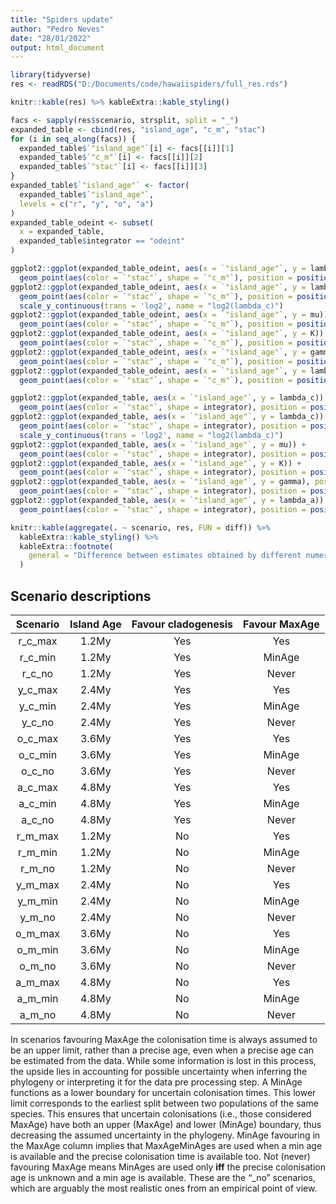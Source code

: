 ```yaml
---
title: "Spiders update"
author: "Pedro Neves"
date: "28/01/2022"
output: html_document
---
```

  
```r
  
library(tidyverse)
res <- readRDS("D:/Documents/code/hawaiispiders/full_res.rds")
```





```r
knitr::kable(res) %>% kableExtra::kable_styling()
```

```r
facs <- sapply(res$scenario, strsplit, split = "_")
expanded_table <- cbind(res, "island_age", "c_m", "stac")
for (i in seq_along(facs)) {
  expanded_table$`"island_age"`[i] <- facs[[i]][1]
  expanded_table$`"c_m"`[i] <- facs[[i]][2]
  expanded_table$`"stac"`[i] <- facs[[i]][3]
}
expanded_table$`"island_age"` <- factor(
  expanded_table$`"island_age"`,
  levels = c("r", "y", "o", "a")
)
expanded_table_odeint <- subset(
  x = expanded_table,
  expanded_table$integrator == "odeint"
)

```

```r
ggplot2::ggplot(expanded_table_odeint, aes(x = `"island_age"`, y = lambda_c)) +
  geom_point(aes(color = `"stac"`, shape = `"c_m"`), position = position_dodge(0.4))  
ggplot2::ggplot(expanded_table_odeint, aes(x = `"island_age"`, y = lambda_c)) +
  geom_point(aes(color = `"stac"`, shape = `"c_m"`), position = position_dodge(0.4)) +
  scale_y_continuous(trans = 'log2', name = "log2(lambda_c)")
ggplot2::ggplot(expanded_table_odeint, aes(x = `"island_age"`, y = mu)) +
  geom_point(aes(color = `"stac"`, shape = `"c_m"`), position = position_dodge(0.4))
ggplot2::ggplot(expanded_table_odeint, aes(x = `"island_age"`, y = K)) +
  geom_point(aes(color = `"stac"`, shape = `"c_m"`), position = position_dodge(0.4))
ggplot2::ggplot(expanded_table_odeint, aes(x = `"island_age"`, y = gamma)) +
  geom_point(aes(color = `"stac"`, shape = `"c_m"`), position = position_dodge(0.4))
ggplot2::ggplot(expanded_table_odeint, aes(x = `"island_age"`, y = lambda_a)) +
  geom_point(aes(color = `"stac"`, shape = `"c_m"`), position = position_dodge(0.4))  
```

```r
ggplot2::ggplot(expanded_table, aes(x = `"island_age"`, y = lambda_c)) +
  geom_point(aes(color = `"stac"`, shape = integrator), position = position_dodge(0.4))  
ggplot2::ggplot(expanded_table, aes(x = `"island_age"`, y = lambda_c)) +
  geom_point(aes(color = `"stac"`, shape = integrator), position = position_dodge(0.4)) +
  scale_y_continuous(trans = 'log2', name = "log2(lambda_c)")
ggplot2::ggplot(expanded_table, aes(x = `"island_age"`, y = mu)) +
  geom_point(aes(color = `"stac"`, shape = integrator), position = position_dodge(0.4))
ggplot2::ggplot(expanded_table, aes(x = `"island_age"`, y = K)) +
  geom_point(aes(color = `"stac"`, shape = integrator), position = position_dodge(0.4))
ggplot2::ggplot(expanded_table, aes(x = `"island_age"`, y = gamma), position = position_dodge(0.4)) +
  geom_point(aes(color = `"stac"`, shape = integrator), position = position_dodge(0.4))
ggplot2::ggplot(expanded_table, aes(x = `"island_age"`, y = lambda_a)) +
  geom_point(aes(color = `"stac"`, shape = integrator), position = position_dodge(0.4))
```


``` r
knitr::kable(aggregate(. ~ scenario, res, FUN = diff)) %>% 
  kableExtra::kable_styling() %>% 
  kableExtra::footnote(
    general = "Difference between estimates obtained by different numeric integrators"
  )
```

## Scenario descriptions
|Scenario|Island Age|Favour cladogenesis|Favour MaxAge|
  |:------:|:--------:|:-----------------:|:-----------:|
  | r_c_max|   1.2My  |        Yes        |     Yes     |
  | r_c_min|   1.2My  |        Yes        |     MinAge  |
  | r_c_no |   1.2My  |        Yes        |     Never   |
  | y_c_max|   2.4My  |        Yes        |     Yes     |
  | y_c_min|   2.4My  |        Yes        |     MinAge  |
  | y_c_no |   2.4My  |        Yes        |     Never   |
  | o_c_max|   3.6My  |        Yes        |     Yes     |
  | o_c_min|   3.6My  |        Yes        |     MinAge  |
  | o_c_no |   3.6My  |        Yes        |     Never   |
  | a_c_max|   4.8My  |        Yes        |     Yes     |
  | a_c_min|   4.8My  |        Yes        |     MinAge  |
  | a_c_no |   4.8My  |        Yes        |     Never   |
  | r_m_max|   1.2My  |        No         |     Yes     |
  | r_m_min|   1.2My  |        No         |     MinAge  |
  | r_m_no |   1.2My  |        No         |     Never   |
  | y_m_max|   2.4My  |        No         |     Yes     |
  | y_m_min|   2.4My  |        No         |     MinAge  |
  | y_m_no |   2.4My  |        No         |     Never   |
  | o_m_max|   3.6My  |        No         |     Yes     |
  | o_m_min|   3.6My  |        No         |     MinAge  |
  | o_m_no |   3.6My  |        No         |     Never   |
  | a_m_max|   4.8My  |        No         |     Yes     |
  | a_m_min|   4.8My  |        No         |     MinAge  |
  | a_m_no |   4.8My  |        No         |     Never   |
  
  In scenarios favouring MaxAge the colonisation time is always assumed to be an upper limit, rather than a precise age, even when a precise age can be estimated from the data. While some information is lost in this process, the upside lies in accounting for possible uncertainty when inferring the phylogeny or interpreting it for the data pre processing step.
A MinAge functions as a lower boundary for uncertain colonisation times. This lower limit corresponds to the earliest split between two populations of the same species. This ensures that uncertain colonisations (i.e., those considered MaxAge) have both an upper (MaxAge) and lower (MinAge) boundary, thus decreasing the assumed uncertainty in the phylogeny.
MinAge favouring in the MaxAge column implies that MaxAgeMinAges are used when a min age is available and the precise colonisation time is available too.
Not (never) favouring MaxAge means MinAges are used only **iff** the precise colonisation age is unknown and a min age is available. These are the "\_no" scenarios, which are arguably the most realistic ones from an empirical point of view.
